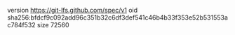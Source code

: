 version https://git-lfs.github.com/spec/v1
oid sha256:bfdcf9c092add96c351b32c6df3def541c46b4b33f353e52b531553ac784f532
size 72560
